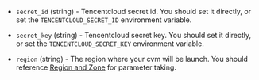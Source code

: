 <!-- Code generated from the comments of the TencentCloudAccessConfig struct in builder/tencentcloud/cvm/access_config.go; DO NOT EDIT MANUALLY -->

- `secret_id` (string) - Tencentcloud secret id. You should set it directly,
  or set the `TENCENTCLOUD_SECRET_ID` environment variable.

- `secret_key` (string) - Tencentcloud secret key. You should set it directly,
  or set the `TENCENTCLOUD_SECRET_KEY` environment variable.

- `region` (string) - The region where your cvm will be launch. You should
  reference [Region and Zone](https://intl.cloud.tencent.com/document/product/213/6091)
  for parameter taking.

<!-- End of code generated from the comments of the TencentCloudAccessConfig struct in builder/tencentcloud/cvm/access_config.go; -->
